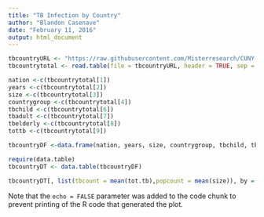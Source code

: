 ```yaml
---
title: "TB Infection by Country"
author: "Blandon Casenave"
date: "February 11, 2016"
output: html_document
---
```


```r
tbcountryURL <- "https://raw.githubusercontent.com/Misterresearch/CUNY-Projects/master/tbpopulationoutput.csv"
tbcountrytotal <- read.table(file = tbcountryURL, header = TRUE, sep = ",", na.strings = "NA")

nation <-c(tbcountrytotal[1])
years <-c(tbcountrytotal[2])
size <-c(tbcountrytotal[3])
countrygroup <-c(tbcountrytotal[4])
tbchild <-c(tbcountrytotal[6])
tbadult <-c(tbcountrytotal[7])
tbelderly <-c(tbcountrytotal[8])
tottb <-c(tbcountrytotal[9])

tbcountryDF <-data.frame(nation, years, size, countrygroup, tbchild, tbadult, tbelderly,tottb)

require(data.table)
tbcountryDT <- data.table(tbcountryDF)

tbcountryDT[, list(tbcount = mean(tot.tb),popcount = mean(size)), by = nation]
```

Note that the `echo = FALSE` parameter was added to the code chunk to prevent printing of the R code that generated the plot.
